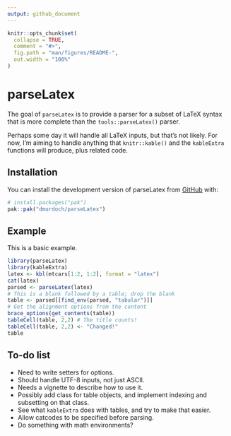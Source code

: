 ```yaml
---
output: github_document
---
```


<!-- README.md is generated from README.Rmd. Please edit that file -->

```r
knitr::opts_chunk$set(
  collapse = TRUE,
  comment = "#>",
  fig.path = "man/figures/README-",
  out.width = "100%"
)
```

# parseLatex

<!-- badges: start -->
<!-- badges: end -->

The goal of `parseLatex` is to provide a parser for a subset of
LaTeX syntax that is more complete than the `tools::parseLatex()` 
parser.  

Perhaps some day it will handle all LaTeX inputs, but that's not
likely.  For now, I'm aiming to handle anything that `knitr::kable()` 
and the `kableExtra` functions will produce, plus related code.

## Installation

You can install the development version of parseLatex from [GitHub](https://github.com/) with:

``` r
# install.packages("pak")
pak::pak("dmurdoch/parseLatex")
```

## Example

This is a basic example.

```r
library(parseLatex)
library(kableExtra)
latex <- kbl(mtcars[1:2, 1:2], format = "latex")
cat(latex)
parsed <- parseLatex(latex)
# This is a blank followed by a table; drop the blank
table <- parsed[[find_env(parsed, "tabular")]]
# Get the alignment options from the content
brace_options(get_contents(table))
tableCell(table, 2,2) # The title counts!
tableCell(table, 2,2) <- "Changed!"
table
```

## To-do list

- Need to write setters for options.
- Should handle UTF-8 inputs, not just ASCII.
- Needs a vignette to describe how to use it.
- Possibly add class for table objects, and implement
  indexing and subsetting on that class.
- See what `kableExtra` does with tables, and try to make that
easier.
- Allow catcodes to be specified before parsing. 
- Do something with math environments?
